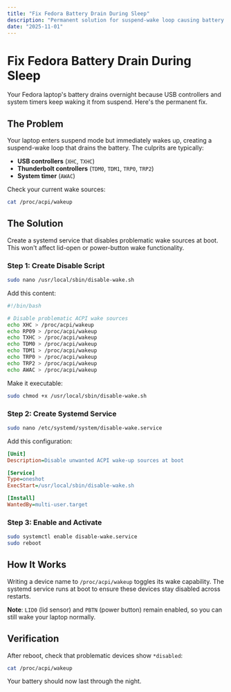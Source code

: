 ```yaml
---
title: "Fix Fedora Battery Drain During Sleep"
description: "Permanent solution for suspend-wake loop causing battery drain on Fedora laptops"
date: "2025-11-01"
---
```


# Fix Fedora Battery Drain During Sleep

Your Fedora laptop's battery drains overnight because USB controllers and system timers keep waking it from suspend. Here's the permanent fix.

## The Problem

Your laptop enters suspend mode but immediately wakes up, creating a suspend-wake loop that drains the battery. The culprits are typically:
- **USB controllers** (`XHC`, `TXHC`)
- **Thunderbolt controllers** (`TDM0`, `TDM1`, `TRP0`, `TRP2`)
- **System timer** (`AWAC`)

Check your current wake sources:
```bash
cat /proc/acpi/wakeup
```

## The Solution

Create a systemd service that disables problematic wake sources at boot. This won't affect lid-open or power-button wake functionality.

### Step 1: Create Disable Script

```bash
sudo nano /usr/local/sbin/disable-wake.sh
```

Add this content:
```bash copy
#!/bin/bash

# Disable problematic ACPI wake sources
echo XHC > /proc/acpi/wakeup
echo RP09 > /proc/acpi/wakeup
echo TXHC > /proc/acpi/wakeup
echo TDM0 > /proc/acpi/wakeup
echo TDM1 > /proc/acpi/wakeup
echo TRP0 > /proc/acpi/wakeup
echo TRP2 > /proc/acpi/wakeup
echo AWAC > /proc/acpi/wakeup
```

Make it executable:
```bash
sudo chmod +x /usr/local/sbin/disable-wake.sh
```

### Step 2: Create Systemd Service

```bash
sudo nano /etc/systemd/system/disable-wake.service
```

Add this configuration:
```ini copy
[Unit]
Description=Disable unwanted ACPI wake-up sources at boot

[Service]
Type=oneshot
ExecStart=/usr/local/sbin/disable-wake.sh

[Install]
WantedBy=multi-user.target
```

### Step 3: Enable and Activate

```bash
sudo systemctl enable disable-wake.service
sudo reboot
```

## How It Works

Writing a device name to `/proc/acpi/wakeup` toggles its wake capability. The systemd service runs at boot to ensure these devices stay disabled across restarts.

**Note**: `LID0` (lid sensor) and `PBTN` (power button) remain enabled, so you can still wake your laptop normally.

## Verification

After reboot, check that problematic devices show `*disabled`:
```bash
cat /proc/acpi/wakeup
```

Your battery should now last through the night.
